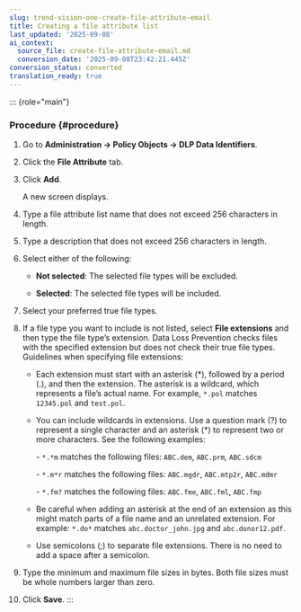 ```yaml
---
slug: trend-vision-one-create-file-attribute-email
title: Creating a file attribute list
last_updated: '2025-09-08'
ai_context:
  source_file: create-file-attribute-email.md
  conversion_date: '2025-09-08T23:42:21.445Z'
conversion_status: converted
translation_ready: true
---
```


::: {role="main"}
### Procedure {#procedure}

1.  Go to **Administration → Policy Objects → DLP Data Identifiers**.

2.  Click the **File Attribute** tab.

3.  Click **Add**.

    A new screen displays.

4.  Type a file attribute list name that does not exceed 256 characters in length.

5.  Type a description that does not exceed 256 characters in length.

6.  Select either of the following:

    - **Not selected**: The selected file types will be excluded.

    - **Selected**: The selected file types will be included.

7.  Select your preferred true file types.

8.  If a file type you want to include is not listed, select **File extensions** and then type the file type’s extension. Data Loss Prevention checks files with the specified extension but does not check their true file types. Guidelines when specifying file extensions:

    - Each extension must start with an asterisk (\*), followed by a period (.), and then the extension. The asterisk is a wildcard, which represents a file’s actual name. For example, `*.pol` matches `12345.pol` and `test.pol`.

    - You can include wildcards in extensions. Use a question mark (?) to represent a single character and an asterisk (\*) to represent two or more characters. See the following examples:

      \- `*.*m` matches the following files: `ABC.dem`, `ABC.prm`, `ABC.sdcm`

      \- `*.m*r` matches the following files: `ABC.mgdr`, `ABC.mtp2r`, `ABC.mdmr`

      \- `*.fm?` matches the following files: `ABC.fme`, `ABC.fml`, `ABC.fmp`

    - Be careful when adding an asterisk at the end of an extension as this might match parts of a file name and an unrelated extension. For example: `*.do*` matches `abc.doctor_john.jpg` and `abc.donor12.pdf`.

    - Use semicolons (;) to separate file extensions. There is no need to add a space after a semicolon.

9.  Type the minimum and maximum file sizes in bytes. Both file sizes must be whole numbers larger than zero.

10. Click **Save**.
:::
